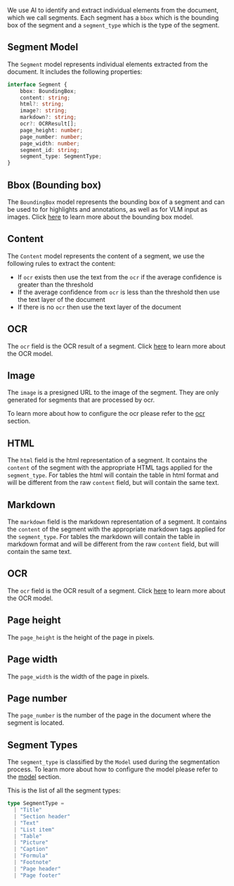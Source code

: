We use AI to identify and extract individual elements from the document, which we call segments.
Each segment has a `bbox` which is the bounding box of the segment and a `segment_type` which is the type of the segment.

## Segment Model

The `Segment` model represents individual elements extracted from the document. It includes the following properties:

```typescript
interface Segment {
    bbox: BoundingBox;
    content: string;
    html?: string;
    image?: string;
    markdown?: string;
    ocr?: OCRResult[];
    page_height: number;
    page_number: number;
    page_width: number;
    segment_id: string;
    segment_type: SegmentType; 
}
```

## Bbox (Bounding box)

The `BoundingBox` model represents the bounding box of a segment and can be used to for highlights and annotations, as well as for VLM input as images.
Click [here](/bounding-box) to learn more about the bounding box model.

## Content

The `Content` model represents the content of a segment, we use the following rules to extract the content:

- If `ocr` exists then use the text from the `ocr` if the average confidence is greater than the threshold
- If the average confidence from `ocr` is less than the threshold then use the text layer of the document
- If there is no `ocr` then use the text layer of the document

## OCR

The `ocr` field is the OCR result of a segment. Click [here](/ocr) to learn more about the OCR model.

## Image

The `image` is a presigned URL to the image of the segment. They are only generated for segments that are processed by ocr. 

To learn more about how to configure the ocr please refer to the [ocr](/ocr) section.

## HTML

The `html` field is the html representation of a segment. It contains the `content` of the segment with the appropriate HTML tags applied for the `segment_type`.
For tables the html will contain the table in html format and will be different from the raw `content` field, but will contain the same text.

## Markdown

The `markdown` field is the markdown representation of a segment. It contains the `content` of the segment with the appropriate markdown tags applied for the `segment_type`.
For tables the markdown will contain the table in markdown format and will be different from the raw `content` field, but will contain the same text.

## OCR

The `ocr` field is the OCR result of a segment. Click [here](/ocr) to learn more about the OCR model.

## Page height

The `page_height` is the height of the page in pixels.

## Page width

The `page_width` is the width of the page in pixels.

## Page number

The `page_number` is the number of the page in the document where the segment is located.

## Segment Types

The `segment_type` is classified by the `Model` used during the segmentation process. To learn more about how to configure the model please refer to the [model](/model) section.

This is the list of all the segment types:
```typescript
type SegmentType =
  | "Title"
  | "Section header"
  | "Text"
  | "List item"
  | "Table"
  | "Picture"
  | "Caption"
  | "Formula"
  | "Footnote"
  | "Page header"
  | "Page footer"
```



